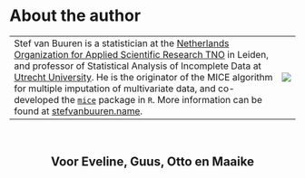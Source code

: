 # About the author {-}

<table><tr><td>
Stef van Buuren is a statistician at the [Netherlands Organization for
Applied Scientific Research TNO](https://www.tno.nl/en/) in Leiden, and
professor of Statistical Analysis of Incomplete Data at [Utrecht
University](https://www.uu.nl/en). He is the originator of the 
MICE algorithm for multiple imputation of multivariate data, and 
co-developed the 
[`mice`](https://cran.r-project.org/web/packages/mice/index.html) 
package in `R`. More information can be found at
[stefvanbuuren.name](https://stefvanbuuren.name).
</td>
<td><img src = "fig/DSC02061_2.jpg"></td>
</tr></table>
\ 
\ 
\ 
<h2 style = "text-align: center;">Voor Eveline, Guus, Otto en Maaike</h2>

